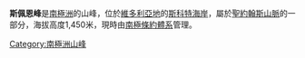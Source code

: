 {{Coord|77|17|54|S|161|41|40|W|display=title}}

'''斯佩恩峰'''是[[南極洲|南極洲]]的山峰，位於[[維多利亞地|維多利亞地]]的[[斯科特海岸|斯科特海岸]]，屬於[[聖約翰斯山脈|聖約翰斯山脈]]的一部分，海拔高度1,450米，現時由[[南極條約體系|南極條約體系]]管理。

{{DEFAULTSORT:Spain Peak}}
[[Category:南極洲山峰|Category:南極洲山峰]]


{{ScottCoast-geo-stub}}